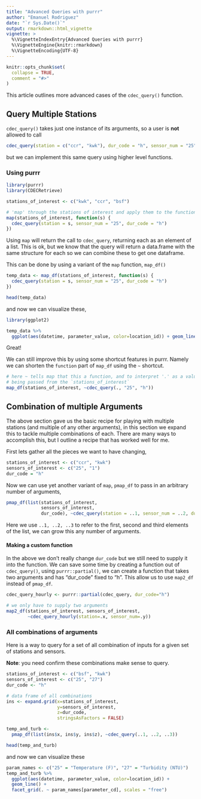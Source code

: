 ```yaml
---
title: "Advanced Queries with purrr"
author: "Emanuel Rodriguez"
date: "`r Sys.Date()`"
output: rmarkdown::html_vignette
vignette: >
  %\VignetteIndexEntry{Advanced Queries with purrr}
  %\VignetteEngine{knitr::rmarkdown}
  %\VignetteEncoding{UTF-8}
---
```


```r
knitr::opts_chunk$set(
  collapse = TRUE,
  comment = "#>"
)
```


This article outlines more advanced cases of the `cdec_query()` function.

## Query Multiple Stations 

`cdec_query()` takes just one instance of its arguments, so a user is **not** allowed 
to call 

```r
cdec_query(station = c("ccr", "kwk"), dur_code = "h", sensor_num = "25")
```

but we can implement this same query using higher level functions.

### Using purrr

```r
library(purrr)
library(CDECRetrieve)

stations_of_interest <- c("kwk", "ccr", "bsf")

# 'map' through the stations of interest and apply them to the function
map(stations_of_interest, function(s) {
  cdec_query(station = s, sensor_num = "25", dur_code = "h")
})
```

Using `map` will return the call to `cdec_query`, returning each as an element of a list.
This is ok, but we know that the query will return a data.frame with the same structure 
for each so we can combine these to get one dataframe. 

This can be done by using a variant of the `map` function, `map_df()`

```r
temp_data <- map_df(stations_of_interest, function(s) {
  cdec_query(station = s, sensor_num = "25", dur_code = "h")
})

head(temp_data)
```

and now we can visualize these, 

```r
library(ggplot2)

temp_data %>% 
  ggplot(aes(datetime, parameter_value, color=location_id)) + geom_line()
```

Great! 

We can still improve this by using some shortcut features in purrr. Namely we can 
shorten the `function` part of `map_df` using the `~` shortcut.

```r
# here ~ tells map that this a function, and to interpret '.' as a value
# being passed from the `stations_of_interest`
map_df(stations_of_interest, ~cdec_query(., "25", "h"))
```


## Combination of multiple Arguments

The above section gave us the basic recipe for playing with multiple stations (and 
multiple of any other arguments), in this section we expand this to tackle multiple 
combinations of each. There are many ways to accomplish this, but I outline a recipe
that has worked well for me. 

First lets gather all the pieces we want to have changing,

```r
stations_of_interest <- c("ccr", "kwk")
sensors_of_interest <- c("25", "1")
dur_code = "h"
```

Now we can use yet another variant of `map`, `pmap_df` to pass in an 
arbitrary number of arguments, 

```r
pmap_df(list(stations_of_interest, 
             sensors_of_interest, 
             dur_code), ~cdec_query(station = ..1, sensor_num = ..2, dur_code = ..3))
```

Here we use `..1, ..2, ..3` to refer to the first, second and third elements of the list,
we can grow this any number of arguments. 


#### Making a custom function 

In the above we don't really change `dur_code` but we still need to supply it into 
the function. We can save some time by creating a function out of `cdec_query()`, using
`purrr::partial()`, we can create a function that takes two arguments and has "dur_code"
fixed to "h". This allow us to use `map2_df` instead of `pmap_df`.

```r
cdec_query_hourly <- purrr::partial(cdec_query, dur_code="h")

# we only have to supply two arguments
map2_df(stations_of_interest, sensors_of_interest, 
        ~cdec_query_hourly(station=.x, sensor_num=.y))
```


### All combinations of arguments

Here is a way to query for a set of all combination of inputs for a given set of 
stations and sensors. 

**Note**: you need confirm these combinations make sense to query.

```r
stations_of_interest <- c("bsf", "kwk")
sensors_of_interest <- c("25", "27")
dur_code <- "h"

# data frame of all combinations
ins <- expand.grid(x=stations_of_interest, 
                   y=sensors_of_interest, 
                   z=dur_code, 
                   stringsAsFactors = FALSE)

temp_and_turb <- 
  pmap_df(list(ins$x, ins$y, ins$z), ~cdec_query(..1, ..2, ..3))

head(temp_and_turb)
```

and now we can visualize these

```r
param_names <- c("25" = "Temperature (F)", "27" = "Turbidity (NTU)")
temp_and_turb %>% 
  ggplot(aes(datetime, parameter_value, color=location_id)) + 
  geom_line() + 
  facet_grid(. ~ param_names[parameter_cd], scales = "free")
```







